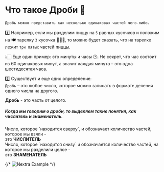 
# Что такое Дроби 🍕

````markdown
Дробь можно представить как несколько одинаковых частей чего-либо.
````

1️⃣ Например, если мы разделим пиццу на `5` равных кусочков и положим на 🍽️ тарелку `3` кусочка 🍕🍕🍕,
то можно будет сказать, что на тарелке лежит `три пятых` частей пиццы.

👆🏻 Еще один пример: это минуты и часы 🕑.
Не секрет, что час состоит из 60 одинаковых минут,
а значит каждая минута – это одна шестидесятая часа.

2️⃣ Существует и еще одно определение:<br />
`Дробь` – это любое число, которое можно записать в формате деления одного числа на другого.

<Callout>**Дробь** - это часть от целого.</Callout>

<h5>Когда мы говорим о дроби, то выделяем такие понятия, как числитель и знаменатель.</h5>
<div className="p-4 border border-gray-200 dark:border-gray-900 rounded mt-6">
   Число, которое `находится сверху`, и обозначает количество частей, которое мы взяли - <br />
   это <b>ЧИСЛИТЕЛЬ</b>
</div>
<div className="p-4 border border-gray-200 dark:border-gray-900 rounded mt-6">
   Число, которое `находится снизу` и обозначается количество частей, на которое мы разделили целое - <br />
   это <b>ЗНАМЕНАТЕЛЬ</b>
</div>


{/* <Bleed>![Nextra Example](../../public/pizza-fraction.jpeg)</Bleed> */}
